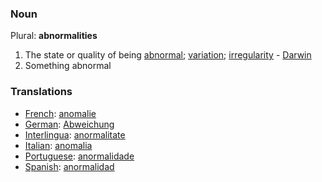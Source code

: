 ===Noun===
Plural: '''abnormalities'''
#The state or quality of being [[abnormal]]; [[variation]]; [[irregularity]] - [[Darwin]]
#Something abnormal
===Translations===
*[[French]]: [[anomalie]]
*[[German]]: [[Abweichung]]
*[[Interlingua]]: [[anormalitate]]
*[[Italian]]: [[anomalia]]
*[[Portuguese]]: [[anormalidade]]
*[[Spanish]]: [[anormalidad]]